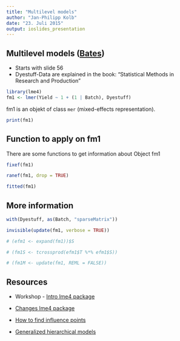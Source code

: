 ```yaml
---
title: "Multilevel models"
author: "Jan-Philipp Kolb"
date: "23. Juli 2015"
output: ioslides_presentation
---
```


## Multilevel models ([Bates](http://www.unil.ch/webdav/site/ee/shared/WorkshopD.pdf))

- Starts with slide 56
- Dyestuff-Data are explained in the book: "Statistical Methods in Research and Production"

```r
library(lme4)
fm1 <- lmer(Yield ~ 1 + (1 | Batch), Dyestuff)
```

fm1 is an objekt of class `mer` (mixed-effects representation).

```r
print(fm1)
```


## Function to apply on fm1

There are some functions to get information about Object fm1

```r
fixef(fm1)

ranef(fm1, drop = TRUE)

fitted(fm1)
```

## More information

```r
with(Dyestuff, as(Batch, "sparseMatrix"))

invisible(update(fm1, verbose = TRUE))

# (efm1 <- expand(fm1))$S

# (fm1S <- tcrossprod(efm1$T %*% efm1$S))

# (fm1M <- update(fm1, REML = FALSE))
```

## Resources

- Workshop - [Intro lme4 package](http://www.unil.ch/webdav/site/ee/shared/WorkshopD.pdf)
 

 - [Changes lme4 package](lme4.R-forge.R-project.org)
 

- [How to find influence points](http://www.r-bloggers.com/influence-me-tools-for-detecting-influential-data-in-multilevel-regression-models/) 


 - [Generalized hierarchical models](http://journal.r-project.org/archive/2010-2/RJournal_2010-2_Roennegaard~et~al.pdf)
 

